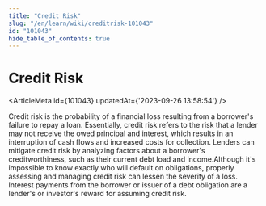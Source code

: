 ```yaml
---
title: "Credit Risk"
slug: "/en/learn/wiki/creditrisk-101043"
id: "101043"
hide_table_of_contents: true
---
```



# Credit Risk

<ArticleMeta id={101043} updatedAt={'2023-09-26 13:58:54'} />
<div className='border-solid border-b border-t-0 my-4 border-[var(--ifm-color-gray-300)]' />

Credit risk is the probability of a financial loss resulting from a borrower's failure to repay a loan. Essentially, credit risk refers to the risk that a lender may not receive the owed principal and interest, which results in an interruption of cash flows and increased costs for collection. Lenders can mitigate credit risk by analyzing factors about a borrower's creditworthiness, such as their current debt load and income.Although it's impossible to know exactly who will default on obligations, properly assessing and managing credit risk can lessen the severity of a loss. Interest payments from the borrower or issuer of a debt obligation are a lender's or investor's reward for assuming credit risk.

